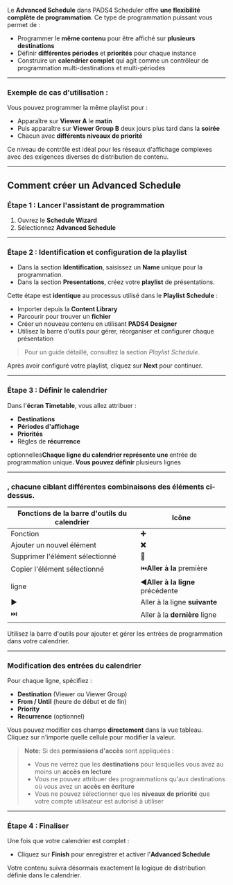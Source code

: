 Le **Advanced Schedule** dans PADS4 Scheduler offre **une flexibilité complète de programmation**. Ce type de programmation puissant vous permet de :

* Programmer le **même contenu** pour être affiché sur **plusieurs destinations**
* Définir **différentes périodes** et **priorités** pour chaque instance
* Construire un **calendrier complet** qui agit comme un contrôleur de programmation multi-destinations et multi-périodes

***

### Exemple de cas d'utilisation :

Vous pouvez programmer la même playlist pour :

* Apparaître sur **Viewer A** le **matin**
* Puis apparaître sur **Viewer Group B** deux jours plus tard dans la **soirée**
* Chacun avec **différents niveaux de priorité**

Ce niveau de contrôle est idéal pour les réseaux d'affichage complexes avec des exigences diverses de distribution de contenu.

***

## Comment créer un Advanced Schedule

### Étape 1 : Lancer l'assistant de programmation

1. Ouvrez le **Schedule Wizard**
2. Sélectionnez **Advanced Schedule**

***

### Étape 2 : Identification et configuration de la playlist

* Dans la section **Identification**, saisissez un **Name** unique pour la programmation.
* Dans la section **Presentations**, créez votre **playlist** de présentations.

Cette étape est **identique** au processus utilisé dans le **Playlist Schedule** :

* Importer depuis la **Content Library**
* Parcourir pour trouver un **fichier**
* Créer un nouveau contenu en utilisant **PADS4 Designer**
* Utilisez la barre d'outils pour gérer, réorganiser et configurer chaque présentation

> Pour un guide détaillé, consultez la section *Playlist Schedule*.

Après avoir configuré votre playlist, cliquez sur **Next** pour continuer.

***

### Étape 3 : Définir le calendrier

Dans l'**écran Timetable**, vous allez attribuer :

* **Destinations**
* **Périodes d'affichage**
* **Priorités**
* Règles de **récurrence**

&#x20;optionnelles**Chaque ligne du calendrier représente une&#x20;**&#x65;ntrée de programmation uniqu&#x65;**. Vous pouvez définir&#x20;**&#x70;lusieurs lignes

***

### , chacune ciblant différentes combinaisons des éléments ci-dessus.

| **Fonctions de la barre d'outils du calendrier** | **Icône**                                   |
| ------------------------------------------------ | ------------------------------------------- |
| Fonction                                         | **➕**                                       |
| Ajouter un nouvel élément                        | **❌**                                       |
| Supprimer l'élément sélectionné                  | **📄**                                      |
| Copier l'élément sélectionné                     | ⏮️**Aller à la&#x20;**&#x70;remière         |
|  ligne                                           | ◀️**Aller à la ligne&#x20;**&#x70;récédente |
| ▶️                                               | Aller à la ligne **suivante**               |
| ⏭️                                               | Aller à la **dernière** ligne               |

Utilisez la barre d'outils pour ajouter et gérer les entrées de programmation dans votre calendrier.

***

### Modification des entrées du calendrier

Pour chaque ligne, spécifiez :

* **Destination** (Viewer ou Viewer Group)
* **From / Until** (heure de début et de fin)
* **Priority**
* **Recurrence** (optionnel)

Vous pouvez modifier ces champs **directement** dans la vue tableau. Cliquez sur n'importe quelle cellule pour modifier la valeur.

> **Note:** Si des **permissions d'accès** sont appliquées :
>
> * Vous ne verrez que les **destinations** pour lesquelles vous avez au moins un **accès en lecture**
> * Vous ne pouvez attribuer des programmations qu'aux destinations où vous avez un **accès en écriture**
> * Vous ne pouvez sélectionner que les **niveaux de priorité** que votre compte utilisateur est autorisé à utiliser

***

### Étape 4 : Finaliser

Une fois que votre calendrier est complet :

* Cliquez sur **Finish** pour enregistrer et activer l'**Advanced Schedule**

Votre contenu suivra désormais exactement la logique de distribution définie dans le calendrier.
